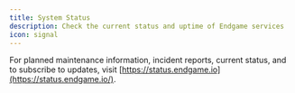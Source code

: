 ```yaml
---
title: System Status
description: Check the current status and uptime of Endgame services
icon: signal
---
```


For planned maintenance information, incident reports, current status, and to subscribe to updates, visit [https://status.endgame.io](https://status.endgame.io/).